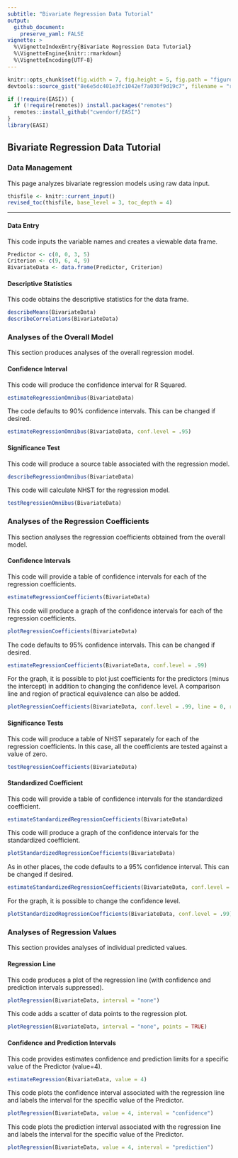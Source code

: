 ```yaml
---
subtitle: "Bivariate Regression Data Tutorial"
output:
  github_document:
    preserve_yaml: FALSE
vignette: >
  %\VignetteIndexEntry{Bivariate Regression Data Tutorial}
  %\VignetteEngine{knitr::rmarkdown}
  %\VignetteEncoding{UTF-8}
---
```


```r
knitr::opts_chunk$set(fig.width = 7, fig.height = 5, fig.path = "figures/", echo = TRUE, warning = FALSE, message = FALSE)
devtools::source_gist("8e6e5dc401e3fc1042ef7a030f9d19c7", filename = "revised_toc.R")
```

```r
if (!require(EASI)) {
  if (!require(remotes)) install.packages("remotes")
  remotes::install_github("cwendorf/EASI")
}
library(EASI)
```

## Bivariate Regression Data Tutorial

### Data Management

This page analyzes bivariate regression models using raw data input.

```r
thisfile <- knitr::current_input()
revised_toc(thisfile, base_level = 3, toc_depth = 4)
```

---

#### Data Entry

This code inputs the variable names and creates a viewable data frame.
```r
Predictor <- c(0, 0, 3, 5)
Criterion <- c(9, 6, 4, 9)
BivariateData <- data.frame(Predictor, Criterion)
```

#### Descriptive Statistics

This code obtains the descriptive statistics for the data frame.
```r
describeMeans(BivariateData)
describeCorrelations(BivariateData)
```

### Analyses of the Overall Model

This section produces analyses of the overall regression model.

#### Confidence Interval

This code will produce the confidence interval for R Squared.
```r
estimateRegressionOmnibus(BivariateData)
```

The code defaults to 90% confidence intervals. This can be changed if desired.
```r
estimateRegressionOmnibus(BivariateData, conf.level = .95)
```

#### Significance Test

This code will produce a source table associated with the regression model.
```r
describeRegressionOmnibus(BivariateData)
```

This code will calculate NHST for the regression model.
```r
testRegressionOmnibus(BivariateData)
```

### Analyses of the Regression Coefficients

This section analyses the regression coefficients obtained from the overall model.

#### Confidence Intervals 

This code will provide a table of confidence intervals for each of the regression coefficients.
```r
estimateRegressionCoefficients(BivariateData)
```

This code will produce a graph of the confidence intervals for each of the regression coefficients.
```r
plotRegressionCoefficients(BivariateData)
```

The code defaults to 95% confidence intervals. This can be changed if desired.
```r
estimateRegressionCoefficients(BivariateData, conf.level = .99)
```

For the graph, it is possible to plot just coefficients for the predictors (minus the intercept) in addition to changing the confidence level. A comparison line and region of practical equivalence can also be added.
```r
plotRegressionCoefficients(BivariateData, conf.level = .99, line = 0, rope = c(-2, 2), intercept = FALSE)
```

#### Significance Tests

This code will produce a table of NHST separately for each of the regression coefficients. In this case, all the coefficients are tested against a value of zero.
```r
testRegressionCoefficients(BivariateData)
```

#### Standardized Coefficient

This code will provide a table of confidence intervals for the standardized coefficient.
```r
estimateStandardizedRegressionCoefficients(BivariateData)
```

This code will produce a graph of the confidence intervals for the standardized coefficient.
```r
plotStandardizedRegressionCoefficients(BivariateData)
```

As in other places, the code defaults to a 95% confidence interval. This can be changed if desired.
```r
estimateStandardizedRegressionCoefficients(BivariateData, conf.level = .99)
```

For the graph, it is possible to change the confidence level.
```r
plotStandardizedRegressionCoefficients(BivariateData, conf.level = .99)
```

### Analyses of Regression Values

This section provides analyses of individual predicted values.

#### Regression Line

This code produces a plot of the regression line (with confidence and prediction intervals suppressed).
```r
plotRegression(BivariateData, interval = "none")
```

This code adds a scatter of data points to the regression plot.
```r
plotRegression(BivariateData, interval = "none", points = TRUE)
```

#### Confidence and Prediction Intervals

This code provides estimates confidence and prediction limits for a specific value of the Predictor (value=4).
```r
estimateRegression(BivariateData, value = 4)
```

This code plots the confidence interval associated with the regression line and labels the interval for the specific value of the Predictor.
```r
plotRegression(BivariateData, value = 4, interval = "confidence")
```

This code plots the prediction interval associated with the regression line and labels the interval for the specific value of the Predictor.
```r
plotRegression(BivariateData, value = 4, interval = "prediction")
```
